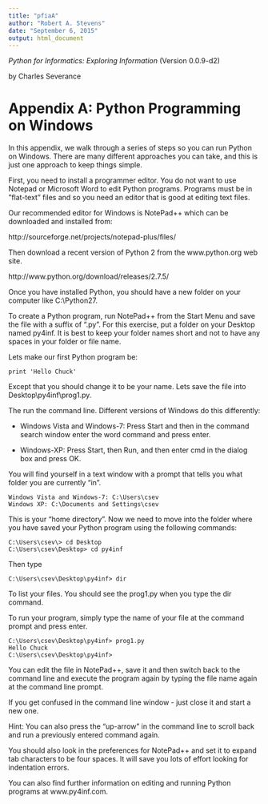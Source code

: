 ```yaml
---
title: "pfiaA"
author: "Robert A. Stevens"
date: "September 6, 2015"
output: html_document
---
```


*Python for Informatics:  Exploring Information* (Version 0.0.9-d2)

by Charles Severance

# Appendix A: Python Programming on Windows

In this appendix, we walk through a series of steps so you can run Python on Windows. There are many different approaches you can take, and this is just one approach to keep things simple.

First, you need to install a programmer editor. You do not want to use Notepad or Microsoft Word to edit Python programs. Programs must be in ”flat-text” files and so you need an editor that is good at editing text files.

Our recommended editor for Windows is NotePad++ which can be downloaded and installed from:

http://sourceforge.net/projects/notepad-plus/files/

Then download a recent version of Python 2 from the www.python.org web site.

http://www.python.org/download/releases/2.7.5/

Once you have installed Python, you should have a new folder on your computer like C:\\Python27.

To create a Python program, run NotePad++ from the Start Menu and save the file with a suffix of “.py”. For this exercise, put a folder on your Desktop named py4inf. It is best to keep your folder names short and not to have any spaces in your folder or file name.

Lets make our first Python program be:

    print 'Hello Chuck'

Except that you should change it to be your name. Lets save the file into Desktop\\py4inf\\prog1.py.

The run the command line. Different versions of Windows do this differently:

- Windows Vista and Windows-7: Press Start and then in the command search window enter the word command and press enter.

- Windows-XP: Press Start, then Run, and then enter cmd in the dialog box and press OK.

You will find yourself in a text window with a prompt that tells you what folder you are currently “in”.

    Windows Vista and Windows-7: C:\Users\csev 
    Windows XP: C:\Documents and Settings\csev

This is your “home directory”. Now we need to move into the folder where you have saved your Python program using the following commands:

    C:\Users\csev\> cd Desktop 
    C:\Users\csev\Desktop> cd py4inf

Then type

    C:\Users\csev\Desktop\py4inf> dir

To list your files. You should see the prog1.py when you type the dir command.

To run your program, simply type the name of your file at the command prompt and press enter.

    C:\Users\csev\Desktop\py4inf> prog1.py 
    Hello Chuck 
    C:\Users\csev\Desktop\py4inf>

You can edit the file in NotePad++, save it and then switch back to the command line and execute the program again by typing the file name again at the command line prompt.

If you get confused in the command line window - just close it and start a new one.

Hint: You can also press the “up-arrow” in the command line to scroll back and run a previously entered command again.

You should also look in the preferences for NotePad++ and set it to expand tab characters to be four spaces. It will save you lots of effort looking for indentation errors.

You can also find further information on editing and running Python programs at www.py4inf.com.
